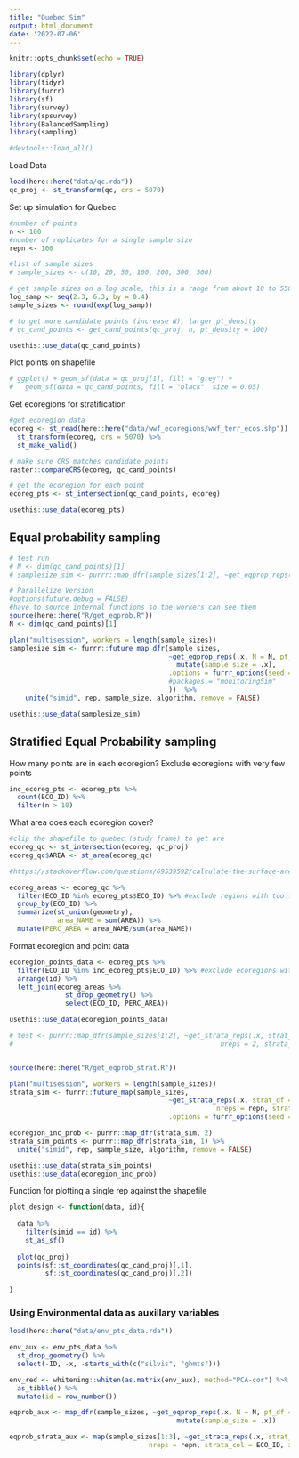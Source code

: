 ```yaml
---
title: "Quebec Sim"
output: html_document
date: '2022-07-06'
---
```


```r
knitr::opts_chunk$set(echo = TRUE)
```

```r
library(dplyr)
library(tidyr)
library(furrr)
library(sf)
library(survey)
library(spsurvey)
library(BalancedSampling)
library(sampling)

#devtools::load_all()
```

Load Data
```r
load(here::here("data/qc.rda"))
qc_proj <- st_transform(qc, crs = 5070)
```

Set up simulation for Quebec
```r
#number of points
n <- 100
#number of replicates for a single sample size
repn <- 100

#list of sample sizes
# sample_sizes <- c(10, 20, 50, 100, 200, 300, 500)

# get sample sizes on a log scale, this is a range from about 10 to 550
log_samp <- seq(2.3, 6.3, by = 0.4)
sample_sizes <- round(exp(log_samp))

# to get more candidate points (increase N), larger pt_density 
# qc_cand_points <- get_cand_points(qc_proj, n, pt_density = 100)

usethis::use_data(qc_cand_points)
```

Plot points on shapefile
```r
# ggplot() + geom_sf(data = qc_proj[1], fill = "grey") + 
#   geom_sf(data = qc_cand_points, fill = "black", size = 0.05)
```

Get ecoregions for stratification
```r
#get ecoregion data
ecoreg <- st_read(here::here("data/wwf_ecoregions/wwf_terr_ecos.shp")) %>%
  st_transform(ecoreg, crs = 5070) %>%
  st_make_valid()

# make sure CRS matches candidate points
raster::compareCRS(ecoreg, qc_cand_points)

# get the ecoregion for each point
ecoreg_pts <- st_intersection(qc_cand_points, ecoreg)

usethis::use_data(ecoreg_pts)
```

## Equal probability sampling
```r
# test run
# N <- dim(qc_cand_points)[1]
# samplesize_sim <- purrr::map_dfr(sample_sizes[1:2], ~get_eqprop_reps(.x, N = N, pt_df = qc_cand_points, nreps = 2) %>% mutate(sample_size = .x))

# Parallelize Version
#options(future.debug = FALSE)
#have to source internal functions so the workers can see them
source(here::here("R/get_eqprob.R"))
N <- dim(qc_cand_points)[1]

plan("multisession", workers = length(sample_sizes))
samplesize_sim <- furrr::future_map_dfr(sample_sizes, 
                                        ~get_eqprop_reps(.x, N = N, pt_df = qc_cand_points, nreps = repn) %>% 
                                          mutate(sample_size = .x),
                                        .options = furrr_options(seed = TRUE
                                        #packages = "monitoringSim"  
                                        ))  %>% 
    unite("simid", rep, sample_size, algorithm, remove = FALSE)

usethis::use_data(samplesize_sim)
```

## Stratified Equal Probability sampling

How many points are in each ecoregion? Exclude ecoregions with very few points
```r
inc_ecoreg_pts <- ecoreg_pts %>% 
  count(ECO_ID) %>%
  filter(n > 10)
```

What area does each ecoregion cover?
```r
#clip the shapefile to quebec (study frame) to get are
ecoreg_qc <- st_intersection(ecoreg, qc_proj)
ecoreg_qc$AREA <- st_area(ecoreg_qc)

#https://stackoverflow.com/questions/69539592/calculate-the-surface-area-of-a-variable-in-a-shapefile-in-r#:~:text=Load%20your%20multipolygon%20in%20R,(row)%20in%20your%20multipolygon.&text=%3E%20df2,%3D%20%22id%22%2C%20all.

ecoreg_areas <- ecoreg_qc %>% 
  filter(ECO_ID %in% ecoreg_pts$ECO_ID) %>% #exclude regions with too few points
  group_by(ECO_ID) %>% 
  summarize(st_union(geometry), 
            area_NAME = sum(AREA)) %>%
  mutate(PERC_AREA = area_NAME/sum(area_NAME))

```

Format ecoregion and point data
```r
ecoregion_points_data <- ecoreg_pts %>% 
  filter(ECO_ID %in% inc_ecoreg_pts$ECO_ID) %>% #exclude ecoregions with too few points
  arrange(id) %>%
  left_join(ecoreg_areas %>%
              st_drop_geometry() %>%
              select(ECO_ID, PERC_AREA))

usethis::use_data(ecoregion_points_data)
```

```r
# test <- purrr::map_dfr(sample_sizes[1:2], ~get_strata_reps(.x, strat_df = inc_pts,
#                                                    nreps = 2, strata_col = ECO_ID, area_col = PERC_AREA) %>% mutate(sample_size = .x))


source(here::here("R/get_eqprob_strat.R"))

plan("multisession", workers = length(sample_sizes))
strata_sim <- furrr::future_map(sample_sizes, 
                                        ~get_strata_reps(.x, strat_df = ecoregion_points_data, 
                                                    nreps = repn, strata_col = ECO_ID, area_col = PERC_AREA), 
                                        .options = furrr_options(seed = TRUE))

ecoregion_inc_prob <- purrr::map_dfr(strata_sim, 2)
strata_sim_points <- purrr::map_dfr(strata_sim, 1) %>%
  unite("simid", rep, sample_size, algorithm, remove = FALSE)

usethis::use_data(strata_sim_points)
usethis::use_data(ecoregion_inc_prob)
```
Function for plotting a single rep against the shapefile
```r

plot_design <- function(data, id){
  
  data %>%
    filter(simid == id) %>%
    st_as_sf()
  
  plot(qc_proj)
  points(sf::st_coordinates(qc_cand_proj)[,1],
         sf::st_coordinates(qc_cand_proj)[,2])
    
}
```

### Using Environmental data as auxillary variables
```r
load(here::here("data/env_pts_data.rda"))

env_aux <- env_pts_data %>%
  st_drop_geometry() %>%
  select(-ID, -x, -starts_with(c("silvis", "ghmts")))

env_red <- whitening::whiten(as.matrix(env_aux), method="PCA-cor") %>%
  as_tibble() %>%
  mutate(id = row_number())

eqprob_aux <- map_dfr(sample_sizes, ~get_eqprop_reps(.x, N = N, pt_df = qc_cand_points, nreps = repn, aux_df = env_red) %>% 
                                          mutate(sample_size = .x))

eqprob_strata_aux <- map(sample_sizes[1:3], ~get_strata_reps(.x, strat_df = ecoregion_points_data, 
                                   nreps = repn, strata_col = ECO_ID, area_col = PERC_AREA, aux_df = env_red))
```

